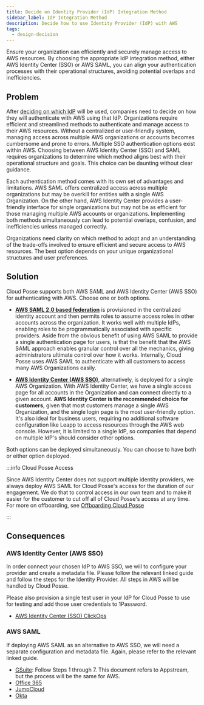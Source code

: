 ```yaml
---
title: Decide on Identity Provider (IdP) Integration Method
sidebar_label: IdP Integration Method
description: Decide how to use Identity Provider (IdP) with AWS
tags:
  - design-decision
---
```



<Intro>
  Ensure your organization can efficiently and securely manage access to AWS
  resources. By choosing the appropriate IdP integration method, either AWS
  Identity Center (SSO) or AWS SAML, you can align your authentication processes
  with their operational structures, avoiding potential overlaps and
  inefficiencies.
</Intro>

## Problem

After [deciding on which IdP](/layers/identity/design-decisions/decide-on-idp) will be used, companies need to decide on how they will authenticate with AWS using that IdP. Organizations require efficient and streamlined methods to authenticate and manage access to their AWS resources. Without a centralized or user-friendly system, managing access across multiple AWS organizations or accounts becomes cumbersome and prone to errors. Multiple SSO authentication options exist within AWS. Choosing between AWS Identity Center (SSO) and SAML requires organizations to determine which method aligns best with their operational structure and goals. This choice can be daunting without clear guidance.

Each authentication method comes with its own set of advantages and limitations. AWS SAML offers centralized access
across multiple organizations but may be overkill for entities with a single AWS Organization. On the other hand, AWS
Identity Center provides a user-friendly interface for single organizations but may not be as efficient for those
managing multiple AWS accounts or organizations. Implementing both methods simultaneously can lead to potential
overlaps, confusion, and inefficiencies unless managed correctly.

Organizations need clarity on which method to adopt and an understanding of the trade-offs involved to ensure efficient
and secure access to AWS resources. The best option depends on your unique organizational structures and user
preferences.

## Solution

Cloud Posse supports both AWS SAML and AWS Identity Center (AWS SSO) for authenticating with AWS. Choose one or both
options.

- **[AWS SAML 2.0 based federation](https://docs.aws.amazon.com/IAM/latest/UserGuide/id_roles_providers_saml.html)** is
  provisioned in the centralized identity account and then permits roles to assume access roles in other accounts across
  the organization. It works well with multiple IdPs, enabling roles to be programmatically associated with specific
  providers. Aside from the obvious benefit of using AWS SAML to provide a single authentication page for users, is that
  the benefit that the AWS SAML approach enables granular control over all the mechanics, giving administrators ultimate
  control over how it works. Internally, Cloud Posse uses AWS SAML to authenticate with all customers to access many AWS
  Organizations easily.

- **[AWS Identity Center (AWS SSO)](https://aws.amazon.com/iam/identity-center/)**, alternatively, is deployed for a
  single AWS Organization. With AWS Identity Center, we have a single access page for all accounts in the Organization and
  can connect directly to a given account. **AWS Identity Center is the recommended choice for customers**, given that
  most customers manage a single AWS Organization, and the single login page is the most user-friendly option. It's also
  ideal for business users, requiring no additional software configuration like Leapp to access resources through the AWS
  web console. However, it is limited to a single IdP, so companies that depend on multiple IdP's should consider other
  options.

Both options can be deployed simultaneously. You can choose to have both or either option deployed.

:::info Cloud Posse Access

Since AWS Identity Center does not support multiple identity providers, we always deploy AWS SAML for Cloud Posse's
access for the duration of our engagement. We do that to control access in our own team and to make it easier for the
customer to cut off all of Cloud Posse's access at any time. For more on offboarding, see
[Offboarding Cloud Posse](/jumpstart/tutorials/offboarding-cloudposse)

:::

## Consequences

### AWS Identity Center (AWS SSO)

In order connect your chosen IdP to AWS SSO, we will to configure your provider and create a metadata file. Please
follow the relevant linked guide and follow the steps for the Identity Provider. All steps in AWS will be handled by
Cloud Posse.

Please also provision a single test user in your IdP for Cloud Posse to use for testing and add those user credentials
to 1Password.

- [AWS Identity Center (SSO) ClickOps](/layers/identity/aws-sso/)

### AWS SAML

If deploying AWS SAML as an alternative to AWS SSO, we will need a separate configuration and metadata file. Again,
please refer to the relevant linked guide.

- [GSuite](https://aws.amazon.com/blogs/desktop-and-application-streaming/setting-up-g-suite-saml-2-0-federation-with-amazon-appstream-2-0/):
  Follow Steps 1 through 7. This document refers to Appstream, but the process will be the same for AWS.
- [Office 365](/layers/identity/tutorials/how-to-setup-saml-login-to-aws-from-office-365)
- [JumpCloud](https://support.jumpcloud.com/support/s/article/getting-started-applications-saml-sso2)
- [Okta](https://help.okta.com/en-us/Content/Topics/DeploymentGuides/AWS/aws-configure-identity-provider.htm)
